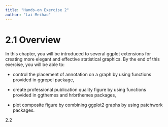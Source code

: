 ```yaml
---
title: "Hands-on Exercise 2"
author: "Lai Meihao"
---
```


# 2.1 Overview

In this chapter, you will be introduced to several ggplot extensions for creating more elegant and effective statistical graphics. By the end of this exercise, you will be able to:

-   control the placement of annotation on a graph by using functions provided in ggrepel package,

-   create professional publication quality figure by using functions provided in ggthemes and hrbrthemes packages,

-   plot composite figure by combining ggplot2 graphs by using patchwork packages.

2.2
